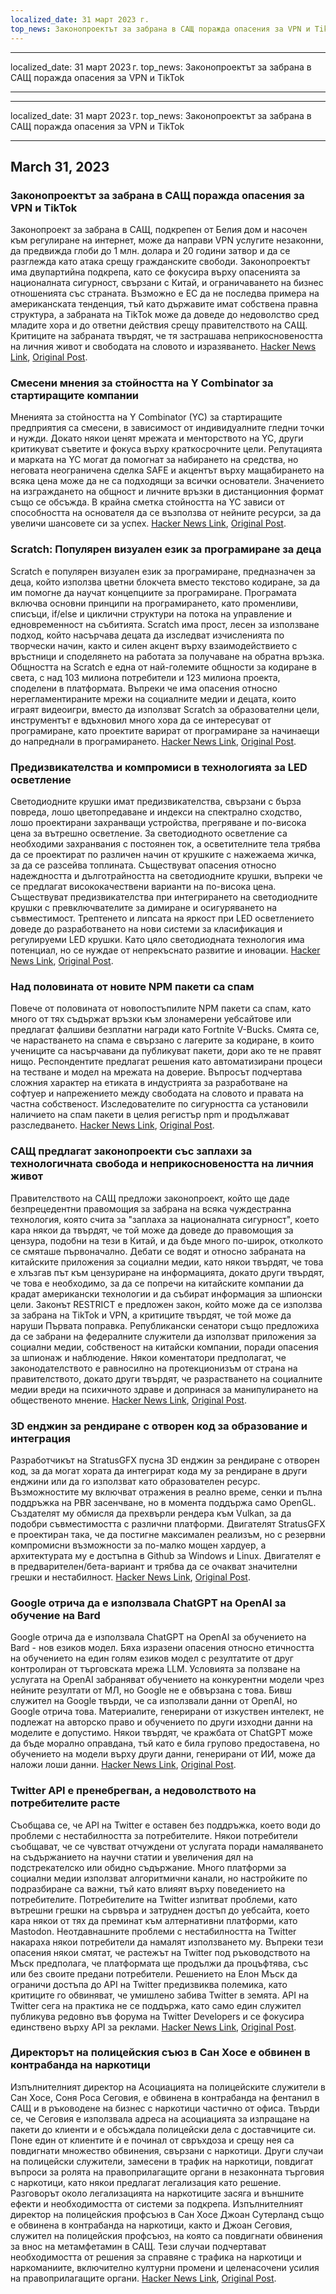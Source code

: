 ```yaml
---
localized_date: 31 март 2023 г.
top_news: Законопроектът за забрана в САЩ поражда опасения за VPN и TikTok
---
```


---

localized_date: 31 март 2023 г.
top_news: Законопроектът за забрана в САЩ поражда опасения за VPN и TikTok

---

---

localized_date: 31 март 2023 г.
top_news: Законопроектът за забрана в САЩ поражда опасения за VPN и TikTok

---



<CallToAction />

<Steps>

## March 31, 2023

### Законопроектът за забрана в САЩ поражда опасения за VPN и TikTok

Законопроект за забрана в САЩ, подкрепен от Белия дом и насочен към регулиране на интернет, може да направи VPN услугите незаконни, да предвижда глоби до 1 млн. долара и 20 години затвор и да се разглежда като атака срещу гражданските свободи. Законопроектът има двупартийна подкрепа, като се фокусира върху опасенията за националната сигурност, свързани с Китай, и ограничаването на бизнес отношенията със страната. Възможно е ЕС да не последва примера на американската тенденция, тъй като държавите имат собствена правна структура, а забраната на TikTok може да доведе до недоволство сред младите хора и до ответни действия срещу правителството на САЩ. Критиците на забраната твърдят, че тя застрашава неприкосновеността на личния живот и свободата на словото и изразяването.
[Hacker News Link](http://news.ycombinator.com/item?id=35366955), [Original Post](https://www.youtube.com/watch?v=FWQGA_n5Z4M).

### Смесени мнения за стойността на Y Combinator за стартиращите компании

Мненията за стойността на Y Combinator (YC) за стартиращите предприятия са смесени, в зависимост от индивидуалните гледни точки и нужди. Докато някои ценят мрежата и менторството на YC, други критикуват съветите и фокуса върху краткосрочните цели. Репутацията и марката на YC могат да помогнат за набирането на средства, но неговата неограничена сделка SAFE и акцентът върху мащабирането на всяка цена може да не са подходящи за всички основатели. Значението на изграждането на общност и личните връзки в дистанционния формат също се обсъжда. В крайна сметка стойността на YC зависи от способността на основателя да се възползва от нейните ресурси, за да увеличи шансовете си за успех.
[Hacker News Link](http://news.ycombinator.com/item?id=35373019), [Original Post](https://acecreamu.substack.com/p/is-y-combinator-worth-the-money).

### Scratch: Популярен визуален език за програмиране за деца

Scratch е популярен визуален език за програмиране, предназначен за деца, който използва цветни блокчета вместо текстово кодиране, за да им помогне да научат концепциите за програмиране. Програмата включва основни принципи на програмирането, като променливи, списъци, if/else и циклични структури на потока на управление и едновременност на събитията. Scratch има прост, лесен за използване подход, който насърчава децата да изследват изчисленията по творчески начин, както и силен акцент върху взаимодействието с връстници и споделянето на работата за получаване на обратна връзка. Общността на Scratch е една от най-големите общности за кодиране в света, с над 103 милиона потребители и 123 милиона проекта, споделени в платформата. Въпреки че има опасения относно нерегламентираните мрежи на социалните медии и децата, които играят видеоигри, вместо да използват Scratch за образователни цели, инструментът е вдъхновил много хора да се интересуват от програмиране, като проектите варират от програмиране за начинаещи до напреднали в програмирането.
[Hacker News Link](http://news.ycombinator.com/item?id=35373052), [Original Post](https://scratch.mit.edu/about).

### Предизвикателства и компромиси в технологията за LED осветление

Светодиодните крушки имат предизвикателства, свързани с бърза повреда, лошо цветопредаване и индекси на спектрално сходство, лошо проектирани захранващи устройства, прегряване и по-висока цена за вътрешно осветление. За светодиодното осветление са необходими захранвания с постоянен ток, а осветителните тела трябва да се проектират по различен начин от крушките с нажежаема жичка, за да се разсейва топлината. Съществуват опасения относно надеждността и дълготрайността на светодиодните крушки, въпреки че се предлагат висококачествени варианти на по-висока цена. Съществуват предизвикателства при интегрирането на светодиодните крушки с превключвателите за димиране и осигуряването на съвместимост. Трептенето и липсата на яркост при LED осветлението доведе до разработването на нови системи за класификация и регулируеми LED крушки. Като цяло светодиодната технология има потенциал, но се нуждае от непрекъснато развитие и иновации.
[Hacker News Link](http://news.ycombinator.com/item?id=35371750), [Original Post](https://nymag.com/strategist/article/led-light-bulbs-investigation.html).

### Над половината от новите NPM пакети са спам

Повече от половината от новопостъпилите NPM пакети са спам, като много от тях съдържат връзки към злонамерени уебсайтове или предлагат фалшиви безплатни награди като Fortnite V-Bucks. Смята се, че нарастването на спама е свързано с лагерите за кодиране, в които учениците са насърчавани да публикуват пакети, дори ако те не правят нищо. Респондентите предлагат решения като автоматизирани процеси на тестване и модел на мрежата на доверие. Въпросът подчертава сложния характер на етиката в индустрията за разработване на софтуер и напрежението между свободата на словото и правата на частна собственост. Изследователите по сигурността са установили наличието на спам пакети в целия регистър npm и продължават разследването.
[Hacker News Link](http://news.ycombinator.com/item?id=35370728), [Original Post](https://blog.sandworm.dev/one-in-two-new-npm-packages-is-seo-spam-right-now).

### САЩ предлагат законопроекти със заплахи за технологичната свобода и неприкосновеността на личния живот

Правителството на САЩ предложи законопроект, който ще даде безпрецедентни правомощия за забрана на всяка чуждестранна технология, която счита за "заплаха за националната сигурност", което кара някои да твърдят, че той може да доведе до правомощия за цензура, подобни на тези в Китай, и да бъде много по-широк, отколкото се смяташе първоначално. Дебати се водят и относно забраната на китайските приложения за социални медии, като някои твърдят, че това е хлъзгав път към цензуриране на информацията, докато други твърдят, че това е необходимо, за да се попречи на китайските компании да крадат американски технологии и да събират информация за шпионски цели. Законът RESTRICT е предложен закон, който може да се използва за забрана на TikTok и VPN, а критиците твърдят, че той може да наруши Първата поправка. Републикански сенатори също предложиха да се забрани на федералните служители да използват приложения за социални медии, собственост на китайски компании, поради опасения за шпионаж и наблюдение. Някои коментатори предполагат, че законодателството е равносилно на протекционизъм от страна на правителството, докато други твърдят, че разрастването на социалните медии вреди на психичното здраве и допринася за манипулирането на общественото мнение.
[Hacker News Link](http://news.ycombinator.com/item?id=35369075), [Original Post](https://www.vice.com/en/article/4a3ddb/restrict-act-insanely-broad-ban-tiktok-vpns).

### 3D енджин за рендиране с отворен код за образование и интеграция

Разработчикът на StratusGFX пусна 3D енджин за рендиране с отворен код, за да могат хората да интегрират кода му за рендиране в други енджини или да го използват като образователен ресурс. Възможностите му включват отражения в реално време, сенки и пълна поддръжка на PBR засенчване, но в момента поддържа само OpenGL. Създателят му обмисля да прехвърли рендера към Vulkan, за да подобри съвместимостта с различни платформи. Двигателят StratusGFX е проектиран така, че да постигне максимален реализъм, но с резервни компромисни възможности за по-малко мощен хардуер, а архитектурата му е достъпна в Github за Windows и Linux. Двигателят е в предварителен/бета-вариант и трябва да се очакват значителни грешки и нестабилност.
[Hacker News Link](http://news.ycombinator.com/item?id=35370284), [Original Post](https://github.com/KTStephano/StratusGFX).

### Google отрича да е използвала ChatGPT на OpenAI за обучение на Bard

Google отрича да е използвала ChatGPT на OpenAI за обучението на Bard - нов езиков модел. Бяха изразени опасения относно етичността на обучението на един голям езиков модел с резултатите от друг контролиран от търговската мрежа LLM. Условията за ползване на услугата на OpenAI забраняват обучението на конкурентни модели чрез нейните резултати от МЛ, но Google не е обвързана с това. Бивш служител на Google твърди, че са използвали данни от OpenAI, но Google отрича това. Материалите, генерирани от изкуствен интелект, не подлежат на авторско право и обучението по други изходни данни на моделите е допустимо. Някои твърдят, че кражбата от ChatGPT може да бъде морално оправдана, тъй като е била групово предоставена, но обучението на модели върху други данни, генерирани от ИИ, може да наложи лоши данни.
[Hacker News Link](http://news.ycombinator.com/item?id=35370915), [Original Post](https://twitter.com/steventey/status/1641267979399704576).

### Twitter API е пренебрегван, а недоволството на потребителите расте

Съобщава се, че API на Twitter е оставен без поддръжка, което води до проблеми с нестабилността за потребителите. Някои потребители съобщават, че се чувстват отчуждени от услугата поради намаляването на съдържанието на научни статии и увеличения дял на подстрекателско или обидно съдържание. Много платформи за социални медии използват алгоритмични канали, но настройките по подразбиране са важни, тъй като влияят върху поведението на потребителите. Потребителите на Twitter изпитват проблеми, като вътрешни грешки на сървъра и затруднен достъп до уебсайта, което кара някои от тях да преминат към алтернативни платформи, като Mastodon. Неотдавнашните проблеми с нестабилността на Twitter накараха някои потребители да намалят използването му. Въпреки тези опасения някои смятат, че растежът на Twitter под ръководството на Мъск предполага, че платформата ще продължи да процъфтява, със или без своите предани потребители. Решението на Елон Мъск да ограничи достъпа до API на Twitter предизвиква полемика, като критиците го обвиняват, че умишлено забива Twitter в земята. API на Twitter сега на практика не се поддържа, като само един служител публикува редовно във форума на Twitter Developers и се фокусира единствено върху API за реклами.
[Hacker News Link](http://news.ycombinator.com/item?id=35370152), [Original Post](https://snarfed.org/the-twitter-api-is-now-effectively-unmaintained).

### Директорът на полицейския съюз в Сан Хосе е обвинен в контрабанда на наркотици

Изпълнителният директор на Асоциацията на полицейските служители в Сан Хосе, Соня Роса Сеговия, е обвинена в контрабанда на фентанил в САЩ и в ръководене на бизнес с наркотици частично от офиса. Твърди се, че Сеговия е използвала адреса на асоциацията за изпращане на пакети до клиенти и е обсъждала полицейски дела с доставчиците си. Поне един от клиентите ѝ е починал от свръхдоза и срещу нея са повдигнати множество обвинения, свързани с наркотици. Други случаи на полицейски служители, замесени в трафик на наркотици, повдигат въпроси за ролята на правоприлагащите органи в незаконната търговия с наркотици, като някои предлагат легализация като решение. Разговорът около легализацията на наркотиците засяга и външните ефекти и необходимостта от системи за подкрепа. Изпълнителният директор на полицейския профсъюз в Сан Хосе Джоан Сутерланд също е обвинена в контрабанда на наркотици, както и Джоан Сеговия, служител на полицейския профсъюз, на която са повдигнати обвинения за внос на метамфетамин в САЩ. Тези случаи подчертават необходимостта от решения за справяне с трафика на наркотици и наркоманиите, включително културни промени и целенасочени усилия на правоприлагащите органи.
[Hacker News Link](http://news.ycombinator.com/item?id=35376488), [Original Post](https://www.washingtonexaminer.com/news/crime/san-jose-police-union-director-smuggle-fentanyl-charge).

</Steps>
